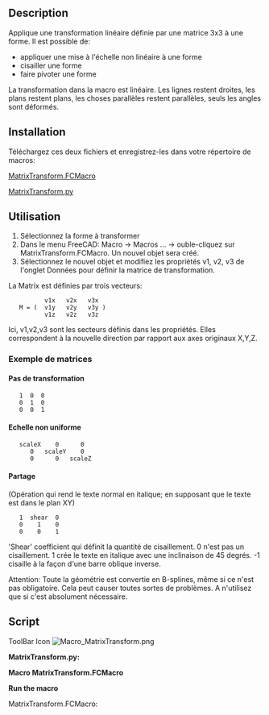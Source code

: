 <languages/>
{{Macro/fr
|Name=MatrixTransform
|Icon=Macro_MatrixTransform.png
|Description=Applique une transformation linéaire à une forme, définie par une matrice 3x3. Il est possible d'appliquer une échelle non linéaire à une forme, de cisailler une forme, de faire pivoter une forme.<br/>
{{ColoredText|#ff0000|#ffff00|Cette macro est composée de 2 macro: '''MatrixTransform.FCMacro''' (lanceur) et '''MatrixTransform.py''' (exécuteur).}}<br/>
Le '''.FCMacro''' est installé avec le gestionnaire d'extensions vous devez installer la macro '''.py''' manuellement.<br/>Lien des deux macros : <br/>
[https://github.com/DeepSOIC/FreeCAD-Macros/raw/master/MatrixTransform/MatrixTransform.FCMacro MatrixTransform.FCMacro] (lanceur)<br/>
[https://github.com/DeepSOIC/FreeCAD-Macros/raw/master/MatrixTransform/MatrixTransform.py MatrixTransform.py] (exécuteur)
|Author=DeepSOIC
|Version=1.1
|Date=2024-12-09
|FCVersion=Toutes
|Download=[https://wiki.freecad.org/images/d/db/Macro_MatrixTransform.png Icône de la barre d'outils]
}}

==Description==
Applique une transformation linéaire définie par une matrice 3x3 à une forme. Il est possible de:
* appliquer une mise à l'échelle non linéaire à une forme
* cisailler une forme
* faire pivoter une forme

La transformation dans la macro est linéaire. Les lignes restent droites, les plans restent plans, les choses parallèles restent parallèles, seuls les angles sont déformés.

{{Codeextralink|https://raw.githubusercontent.com/DeepSOIC/FreeCAD-Macros/master/MatrixTransform/MatrixTransform.FCMacro}}

==Installation ==
Téléchargez ces deux fichiers et enregistrez-les dans votre répertoire de macros:

[https://github.com/DeepSOIC/FreeCAD-Macros/raw/master/MatrixTransform/MatrixTransform.FCMacro MatrixTransform.FCMacro]

[https://github.com/DeepSOIC/FreeCAD-Macros/raw/master/MatrixTransform/MatrixTransform.py MatrixTransform.py]

==Utilisation==
# Sélectionnez la forme à transformer
# Dans le menu FreeCAD: Macro → Macros ... → ouble-cliquez sur MatrixTransform.FCMacro. Un nouvel objet sera créé.
# Sélectionnez le nouvel objet et modifiez les propriétés v1, v2, v3 de l'onglet Données pour définir la matrice de transformation.

La Matrix est définies par trois vecteurs:

           v1x   v2x   v3x                  
    M = (  v1y   v2y   v3y )                  
           v1z   v2z   v3z                  
Ici, v1,v2,v3 sont les secteurs définis dans les propriétés. Elles correspondent à la nouvelle direction par rapport aux axes originaux X,Y,Z.

<span id="example_matrices"></span>
===Exemple de matrices===

====Pas de transformation====
    1  0  0
    0  1  0
    0  0  1

====Echelle non uniforme====
    scaleX    0      0
       0   scaleY    0
       0      0   scaleZ

====Partage====
(Opération qui rend le texte normal en italique; en supposant que le texte est dans le plan XY)
    1  shear  0
    0    1    0
    0    0    1
'Shear' coefficient qui définit la quantité de cisaillement. 0 n'est pas un cisaillement. 1 crée le texte en italique avec une inclinaison de 45 degrés. -1 cisaille à la façon d'une barre oblique inverse.


Attention: Toute la géométrie est convertie en B-splines, même si ce n'est pas obligatoire.
Cela peut causer toutes sortes de problèmes. A n'utilisez que si c'est absolument nécessaire.

==Script==


ToolBar Icon [[Image:Macro_MatrixTransform.png]]

{{clear}}

'''MatrixTransform.py:'''
{{MacroCode|code=

#***************************************************************************
#*                                                                         *
#*   Copyright (c) 2015 2024 - Victor Titov (DeepSOIC)                     *
#*                                               <vv.titov@gmail.com>      *  
#*                                                                         *
#*   This program is free software; you can redistribute it and/or modify  *
#*   it under the terms of the GNU Lesser General Public License (LGPL)    *
#*   as published by the Free Software Foundation; either version 2 of     *
#*   the License, or (at your option) any later version.                   *
#*   for detail see the LICENCE text file.                                 *
#*                                                                         *
#*   This program is distributed in the hope that it will be useful,       *
#*   but WITHOUT ANY WARRANTY; without even the implied warranty of        *
#*   MERCHANTABILITY or FITNESS FOR A PARTICULAR PURPOSE.  See the         *
#*   GNU Library General Public License for more details.                  *
#*                                                                         *
#*   You should have received a copy of the GNU Library General Public     *
#*   License along with this program; if not, write to the Free Software   *
#*   Foundation, Inc., 59 Temple Place, Suite 330, Boston, MA  02111-1307  *
#*   USA                                                                   *
#*                                                                         *
#***************************************************************************

__title__="Macro MatrixTransform"
__author__ = "DeepSOIC"
__doc__ = '''
Macro MatrixTransform.
Distorts geometry according to vector transformation defined by the matrix.

Matrix is defined by three vectors:
       v1x   v2x   v3x                  
M = (  v1y   v2y   v3y )                  
       v1z   v2z   v3z                  
Here, v1,v2,v3 are vectors that can be defined in properties. They correspond
to new directions of what was originally X,Y,Z axes.

exmaple matrices:

No transformation:
1  0  0
0  1  0
0  0  1

non-uniform scaling:
scaleX    0      0
   0   scaleY    0
   0      0   scaleZ

shearing (operation that makes regular text into italic; assuming text is in XY
plane):
1  shear  0
0    1    0
0    0    1
('shear' coefficient defines the amount of shearing. 0 is no shearing. 1 makes
the text italic by 45 degrees. -1 shears in backslash-like fashion.)


Warning. All geometry is converted to B-splines, even if it doesn't have to.
This can cause all sorts of trouble. Use only if absolutely necessary.
'''

import FreeCAD as App
if App.GuiUp:
    import FreeCADGui as Gui
import Part

def makeMatrixTransformFeature():
    '''makeMatrixTransformFeature(): makes a MatrixTransform parametric feature object. Returns the new object.'''
    obj = App.ActiveDocument.addObject("Part::FeaturePython","Transform")
    MatrixTransform(obj)
    ViewProviderMatrixTransform(obj.ViewObject)
    return obj

class MatrixTransform:
    "The FuseCompound object"
    def __init__(self,obj):
        obj.addProperty("App::PropertyLink","Base","MatrixTransform","Input shape")
        obj.addProperty("App::PropertyVector","v1","MatrixTransform","Vector for new X axis; first column of transform matrix.")
        obj.addProperty("App::PropertyVector","v2","MatrixTransform","Vector for new Y axis; second column of transform matrix.")
        obj.addProperty("App::PropertyVector","v3","MatrixTransform","Vector for new Z axis; third column of transform matrix.")
        obj.v1 = App.Vector(1,0,0)
        obj.v2 = App.Vector(1,1,0)
        obj.v3 = App.Vector(0,0,1)
        obj.Proxy = self
        

    def execute(self,obj):
        v1 = obj.v1
        v2 = obj.v2
        v3 = obj.v3
        m = App.Matrix(  v1.x, v2.x, v3.x, 0,
                         v1.y, v2.y, v3.y, 0,
                         v1.z, v2.z, v3.z, 0,
                         0,    0,    0,    1   )
        obj.Shape = obj.Base.Shape.transformGeometry(m)

class ViewProviderMatrixTransform:
    
    def __init__(self,vobj):
        vobj.Proxy = self
       
    def getIcon(self):
        return ""

    def attach(self, vobj):
        self.ViewObject = vobj
        self.Object = vobj.Object
  
    def setEdit(self,vobj,mode):
        return False
    
    def unsetEdit(self,vobj,mode):
        return

    def __getstate__(self):
        return None

    def __setstate__(self,state):
        return None

    def claimChildren(self):
        return [self.Object.Base]
        
    def onDelete(self, feature, subelements): # subelements is a tuple of strings
        try:
            self.Object.Base.ViewObject.show()
        except Exception as err:
            App.Console.PrintError("Error in onDelete: " + str(err)) #err.message
        return True

def run():
    sel = Gui.Selection.getSelection()
    try:
        if len(sel) != 1:
            raise Exception("Select a shape to transform, first! Then run this macro.")
        obj = makeMatrixTransformFeature()
        obj.Base = sel[0]
        obj.Proxy.execute(obj)
    except Exception as err:
        from PySide import QtGui
        mb = QtGui.QMessageBox()
        mb.setIcon(mb.Icon.Warning)
        mb.setText(str(err)) #err.message
        mb.setWindowTitle("Macro MatrixTransform")
        mb.exec_()
        App.Console.PrintError("Error in onDelete: " + str(err)) #err.message

##import MatrixTransform
##MatrixTransform.run()
}}

'''Macro MatrixTransform.FCMacro'''

{{MacroCode|code=
#***************************************************************************
#*                                                                         *
#*   Copyright (c) 2015 - Victor Titov (DeepSOIC)                          *
#*                                               <vv.titov@gmail.com>      *  
#*                                                                         *
#*   This program is free software; you can redistribute it and/or modify  *
#*   it under the terms of the GNU Lesser General Public License (LGPL)    *
#*   as published by the Free Software Foundation; either version 2 of     *
#*   the License, or (at your option) any later version.                   *
#*   for detail see the LICENCE text file.                                 *
#*                                                                         *
#*   This program is distributed in the hope that it will be useful,       *
#*   but WITHOUT ANY WARRANTY; without even the implied warranty of        *
#*   MERCHANTABILITY or FITNESS FOR A PARTICULAR PURPOSE.  See the         *
#*   GNU Library General Public License for more details.                  *
#*                                                                         *
#*   You should have received a copy of the GNU Library General Public     *
#*   License along with this program; if not, write to the Free Software   *
#*   Foundation, Inc., 59 Temple Place, Suite 330, Boston, MA  02111-1307  *
#*   USA                                                                   *
#*                                                                         *
#***************************************************************************

__title__="Macro MatrixTransform"
__author__ = "DeepSOIC"
__doc__ = '''
Macro MatrixTransform.
Distorts geometry according to vector transformation defined by the matrix.

Matrix is defined by three vectors:
       v1x   v2x   v3x                  
M = (  v1y   v2y   v3y )                  
       v1z   v2z   v3z                  
Here, v1,v2,v3 are vectors that can be defined in properties. They correspond
to new directions of what was originally X,Y,Z axes.

exmaple matrices:

No transformation:
1  0  0
0  1  0
0  0  1

non-uniform scaling:
scaleX    0      0
   0   scaleY    0
   0      0   scaleZ

shearing (operation that makes regular text into italic; assuming text is in XY
plane):
1  shear  0
0    1    0
0    0    1
('shear' coefficient defines the amount of shearing. 0 is no shearing. 1 makes
the text italic by 45 degrees. -1 shears in backslash-like fashion.)


Instruciotns:
Select the object to be sheared, then run the macro. A new object will be
created, with shear matrix filled in by default. Edit values of v1, v2, v3 to
change the behavior.

Warning. All geometry is converted to B-splines, even if it doesn't have to.
This can cause all sorts of trouble. Use only if absolutely necessary.
'''

import MatrixTransform
MatrixTransform.run()


}}

'''Run the macro'''

MatrixTransform.FCMacro:
{{Code|code=
import MatrixTransform
MatrixTransform.run()
}}